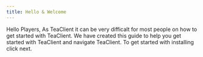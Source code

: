 ```yaml
---
title: Hello & Welcome
---
```


Hello Players, As TeaClient it can be very difficalt for most people on how to get started with TeaClient.
We have created this guide to help you get started with TeaClient and navigate TeaClient.
To get started with installing click next.
